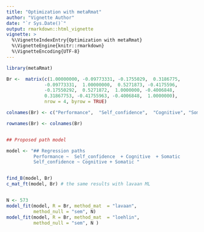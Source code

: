 ```yaml
---
title: "Optimization with metaRmat"
author: "Vignette Author"
date: "`r Sys.Date()`"
output: rmarkdown::html_vignette
vignette: >
  %\VignetteIndexEntry{Optimization with metaRmat}
  %\VignetteEngine{knitr::rmarkdown}
  %\VignetteEncoding{UTF-8}
---
```


```r
library(metaRmat)

Br <-  matrix(c(1.00000000, -0.09773331, -0.1755029,  0.3186775,
              -0.09773331,  1.00000000,  0.5271873, -0.4175596,
              -0.17550292,  0.5271872,  1.0000000, -0.4006848,
              0.31867753, -0.41755963, -0.4006848,  1.0000000), 
              nrow = 4, byrow = TRUE) 

colnames(Br) <- c("Performance",  "Self_confidence",  "Cognitive", "Somatic" )

rownames(Br) <- colnames(Br)


## Proposed path model

model <- "## Regression paths
          Performance ~  Self_confidence  + Cognitive  + Somatic
          Self_confidence ~ Cognitive + Somatic "


find_B(model, Br)
c_mat_ft(model, Br) # the same results with lavaan ML


N <- 573
model_fit(model, R = Br, method_mat  = "lavaan", 
          method_null = "sem", N)
model_fit(model, R = Br, method_mat  = "loehlin", 
          method_null = "sem", N )
```

